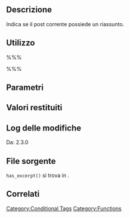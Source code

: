{{Languages|
{{en|Function Reference/has_excerpt}}
{{it|Riferimento_funzioni/has_excerpt}}
{{ja|関数リファレンス/has_excerpt}}
}}

== Descrizione ==

Indica se il post corrente possiede un riassunto.

== Utilizzo ==
%%%<?php has_excerpt( $id ); ?>%%%

== Parametri ==
{{it:Parameter|$id|integer|ID del post|opzionale|ID del post corrente}}

== Valori restituiti ==
{{it:Return||boolean|True se il post ha un riassunto, false altrimenti.}}

== Log delle modifiche ==
Da: 2.3.0

== File sorgente ==
<tt>has_excerpt()</tt> si trova in {{Trac|wp-includes/post-template.php}}.

== Correlati ==

{{Conditional Tags}}

{{it:Tag Footer}}

[[Category:Conditional Tags]]
[[Category:Functions]]